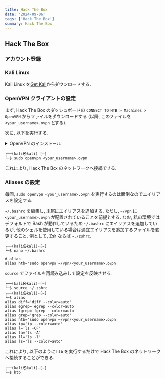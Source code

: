 ```yaml
---
title: Hack The Box
date: '2024-09-06'
tags: ['Hack The Box']
summary: Hack The Box
---
```


## Hack The Box

### アカウント登録

### Kali Linux

Kali Linux を[Get Kali](https://www.kali.org/get-kali/#kali-platforms)からダウンロードする.

### OpenVPN クライアントの設定

まず, Hack The Box のダッシュボードの `CONNECT TO HTB > Machines > OpenVPN` からファイルをダウンロードする (以降, このファイルを `<your_username>.ovpn` とする). 

次に, 以下を実行する.

<details>
<summary>OpenVPN のインストール</summary>

```shell
$ sudo apt-get install openvpn
```
</details>

```shell
┌──(kali㉿kali)-[~]
└─$ sudo openvpn <your_username>.ovpn
```

これにより, Hack The Box のネットワークへ接続できる.

### Aliases の設定

毎回, `sudo openvpn <your_username>.ovpn` を実行するのは面倒なのでエイリアスを設定する.

`~/.bashrc` を編集し, 末尾にエイリアスを追加する. ただし, `~/vpn` に `<your_username>.ovpn` が配置されていることを前提とする. 
なお, 私の環境ではデフォルトで Bash が動作しているため `~/.bashrc` にエイリアスを追加しているが, 他のシェルを使用している場合は適宜エイリアスを追加するファイルを変更すること. 例として, Zsh ならば `~./zshrc`.

```shell
┌──(kali㉿kali)-[~]
└─$ nano ~/.bashrc
```

```shell
# alias
alias htb='sudo openvpn ~/vpn/<your_username>.ovpn'
```

`source` でファイルを再読み込みして設定を反映させる. 

```shell
┌──(kali㉿kali)-[~]
└─$ source ~/.zshrc
┌──(kali㉿kali)-[~]
└─$ alias
alias diff='diff --color=auto'
alias egrep='egrep --color=auto'
alias fgrep='fgrep --color=auto'
alias grep='grep --color=auto'
alias htb='sudo openvpn ~/vpn/<your_username>.ovpn'
alias ip='ip --color=auto'
alias l='ls -CF'
alias la='ls -A'
alias ll='ls -l'
alias ls='ls --color=auto'

```

これにより, 以下のように `htb` を実行するだけで Hack The Box のネットワークへ接続することができる.

```shell
┌──(kali㉿kali)-[~]
└─$ htb
```
